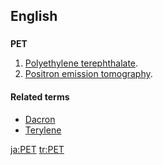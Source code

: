 {{see|pet}}

==English==
==={{acronym}}===
'''PET'''

# [[Polyethylene terephthalate]].
# [[Positron emission tomography]].

====Related terms====
*[[Dacron]]
*[[Terylene]]

[[ja:PET]]
[[tr:PET]]